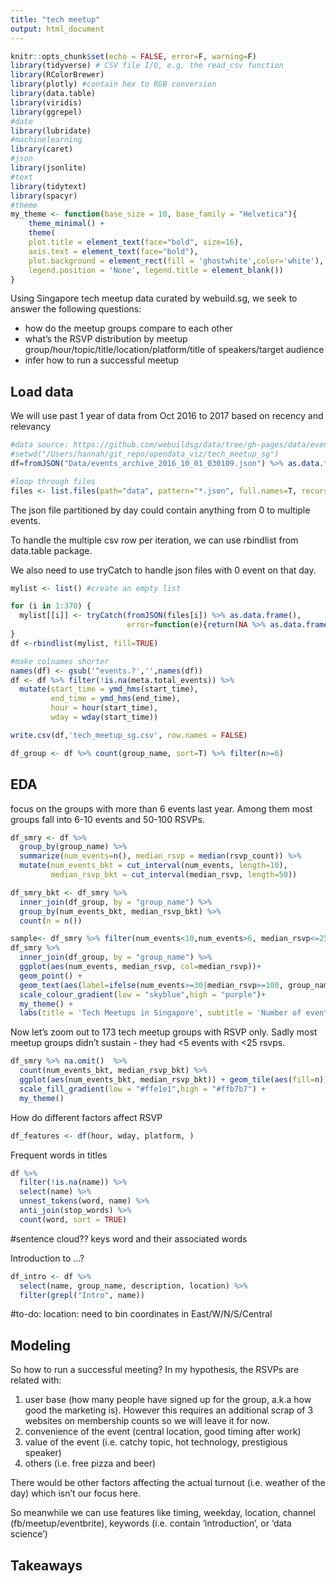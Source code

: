 ```yaml
---
title: "tech meetup"
output: html_document
---
```


```r
knitr::opts_chunk$set(echo = FALSE, error=F, warning=F)
library(tidyverse) # CSV file I/O, e.g. the read_csv function
library(RColorBrewer)
library(plotly) #contain hex to RGB conversion
library(data.table)
library(viridis)
library(ggrepel)
#date
library(lubridate)
#machinelearning
library(caret)
#json
library(jsonlite)
#text
library(tidytext)
library(spacyr)
#theme
my_theme <- function(base_size = 10, base_family = "Helvetica"){
    theme_minimal() +
    theme(
    plot.title = element_text(face="bold", size=16),
    axis.text = element_text(face="bold"),
    plot.background = element_rect(fill = 'ghostwhite',color='white'),
    legend.position = 'None', legend.title = element_blank())
}

```

Using Singapore tech meetup data curated by webuild.sg, we seek to answer the following questions:

* how do the meetup groups compare to each other
* what's the RSVP distribution by meetup group/hour/topic/title/location/platform/title of speakers/target audience
* infer how to run a successful meetup

## Load data

We will use past 1 year of data from Oct 2016 to 2017 based on recency and relevancy

```r
#data source: https://github.com/webuildsg/data/tree/gh-pages/data/events/v1
#setwd("/Users/hannah/git_repo/opendata_viz/tech_meetup_sg")
df=fromJSON("Data/events_archive_2016_10_01_030109.json") %>% as.data.frame()
```

```r
#loop through files
files <- list.files(path="data", pattern="*.json", full.names=T, recursive=FALSE)

```

The json file partitioned by day could contain anything from 0 to multiple events. 

To handle the multiple csv row per iteration, we can use rbindlist from data.table package. 

We also need to use tryCatch to handle json files with 0 event on that day.

```r
mylist <- list() #create an empty list

for (i in 1:370) {
  mylist[[i]] <- tryCatch(fromJSON(files[i]) %>% as.data.frame(),
                          error=function(e){return(NA %>% as.data.frame())})
}
df <-rbindlist(mylist, fill=TRUE) 

#make colnames shorter
names(df) <- gsub('^events.?','',names(df))
df <- df %>% filter(!is.na(meta.total_events)) %>%
  mutate(start_time = ymd_hms(start_time),
         end_time = ymd_hms(end_time),
         hour = hour(start_time),
         wday = wday(start_time))

write.csv(df,'tech_meetup_sg.csv', row.names = FALSE)
```

```r
df_group <- df %>% count(group_name, sort=T) %>% filter(n>=6)
```



## EDA
focus on the groups with more than 6 events last year. Among them most groups fall into 6-10 events and 50-100 RSVPs.
```r
df_smry <- df %>%
  group_by(group_name) %>%
  summarize(num_events=n(), median_rsvp = median(rsvp_count)) %>%
  mutate(num_events_bkt = cut_interval(num_events, length=10),
         median_rsvp_bkt = cut_interval(median_rsvp, length=50))

df_smry_bkt <- df_smry %>%
  inner_join(df_group, by = "group_name") %>%
  group_by(num_events_bkt, median_rsvp_bkt) %>%
  count(n = n())

sample<- df_smry %>% filter(num_events<10,num_events>6, median_rsvp<=25)
df_smry %>%
  inner_join(df_group, by = "group_name") %>%
  ggplot(aes(num_events, median_rsvp, col=median_rsvp))+
  geom_point() + 
  geom_text(aes(label=ifelse(num_events>=30|median_rsvp>=100, group_name,"")),size=3,  hjust=-0.03) +
  scale_colour_gradient(low = "skyblue",high = "purple")+
  my_theme() + 
  labs(title = 'Tech Meetups in Singapore', subtitle = 'Number of events hosted and median RSVP on Meetup, Facebook or Eventbrite during 2016 Oct - 2017 Oct') 
```


Now let's zoom out to 173 tech meetup groups with RSVP only. Sadly most meetup groups didn't sustain - they had <5 events with <25 rsvps.

```r
df_smry %>% na.omit()  %>%
  count(num_events_bkt, median_rsvp_bkt) %>%
  ggplot(aes(num_events_bkt, median_rsvp_bkt)) + geom_tile(aes(fill=n)) + 
  scale_fill_gradient(low = "#ffe1e1",high = "#ffb7b7") + 
  my_theme()
```

How do different factors affect RSVP
```r
df_features <- df(hour, wday, platform, )
```

Frequent words in titles

```r
df %>% 
  filter(!is.na(name)) %>%
  select(name) %>%
  unnest_tokens(word, name) %>%
  anti_join(stop_words) %>%
  count(word, sort = TRUE)
```
#sentence cloud??
keys word and their associated words

Introduction to ...?
```r
df_intro <- df %>% 
  select(name, group_name, description, location) %>%
  filter(grepl("Intro", name))
```


#to-do: location: need to bin coordinates in East/W/N/S/Central

## Modeling

So how to run a successful meeting? In my hypothesis, the RSVPs are related with:

1. user base (how many people have signed up for the group, a.k.a how good the marketing is). However this requires an additional scrap of 3 websites on membership counts so we will leave it for now.
2. convenience of the event (central location, good timing after work)
3. value of the event (i.e. catchy topic, hot technology, prestigious speaker)
4. others (i.e. free pizza and beer)

There would be other factors affecting the actual turnout (i.e. weather of the day) which isn't our focus here.


So meanwhile we can use features like timing, weekday, location, channel (fb/meetup/eventbrite), keywords (i.e. contain 'introduction', or 'data science')


## Takeaways